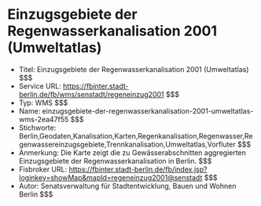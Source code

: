 # Einzugsgebiete der Regenwasserkanalisation 2001 (Umweltatlas)
- Titel: Einzugsgebiete der Regenwasserkanalisation 2001 (Umweltatlas) $$$
- Service URL: https://fbinter.stadt-berlin.de/fb/wms/senstadt/regeneinzug2001 $$$
- Typ: WMS $$$
- Name: einzugsgebiete-der-regenwasserkanalisation-2001-umweltatlas-wms-2ea47f55 $$$
- Stichworte: Berlin,Geodaten,Kanalisation,Karten,Regenkanalisation,Regenwasser,Regenwassereinzugsgebiete,Trennkanalisation,Umweltatlas,Vorfluter $$$
- Anmerkung: Die Karte zeigt die zu Gewässerabschnitten aggregierten Einzugsgebiete der Regenwasserkanalisation in Berlin. $$$
- Fisbroker URL: https://fbinter.stadt-berlin.de/fb/index.jsp?loginkey=showMap&mapId=regeneinzug2001@senstadt $$$
- Autor: Senatsverwaltung für Stadtentwicklung, Bauen und Wohnen Berlin $$$
